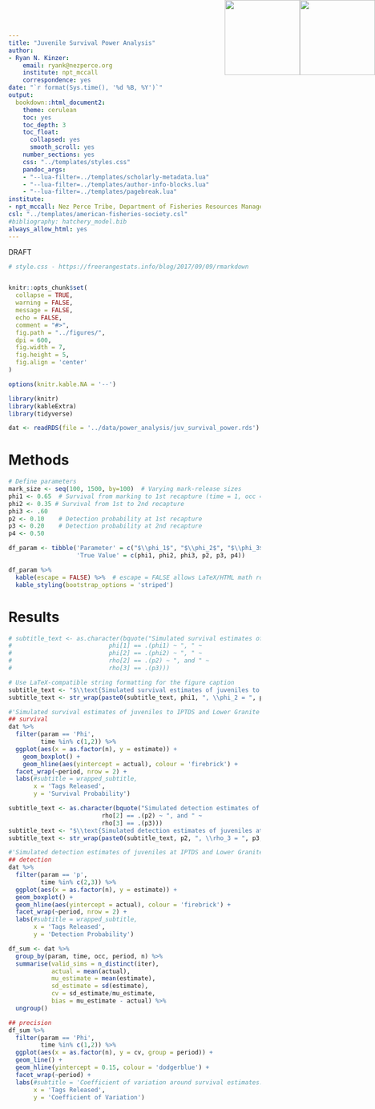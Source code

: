 ```yaml
---
title: "Juvenile Survival Power Analysis"
author:
- Ryan N. Kinzer:
    email: ryank@nezperce.org
    institute: npt_mccall
    correspondence: yes
date: "`r format(Sys.time(), '%d %B, %Y')`"
output:
  bookdown::html_document2:
    theme: cerulean
    toc: yes
    toc_depth: 3
    toc_float:
      collapsed: yes
      smooth_scroll: yes
    number_sections: yes
    css: "../templates/styles.css"
    pandoc_args:
    - "--lua-filter=../templates/scholarly-metadata.lua"
    - "--lua-filter=../templates/author-info-blocks.lua"
    - "--lua-filter=../templates/pagebreak.lua"
institute:
- npt_mccall: Nez Perce Tribe, Department of Fisheries Resources Management, 14054 Burr Dr., McCall, Idaho, 83638, USA
csl: "../templates/american-fisheries-society.csl"
#bibliography: hatchery_model.bib
always_allow_html: yes
---
```


<!-- the following inserts the NPT logo into header and sets a watermark -->
```{=html}
<!-- <script> -->
<!--    $(document).ready(function() { -->
<!--      $head = $('#header'); -->
<!--      $head.prepend('<img src=\"NPT.png\" style=\"float: right;width: 150px;\"/>') -->
<!--      $head.prepend('<img src=\"DFRM.png\" style=\"float: right;width: 150px;\"/>') -->
<!--    }); -->
<!-- </script> -->

<!-- <style> -->
<!-- p.caption { -->
<!--   font-size: 100%; -->
<!-- } -->
<!-- </style> -->


<img src="NPT.png" style="position:absolute;top:0px;right:150px;width: 150px;" />
<img src="DFRM.png" style="position:absolute;top:0px;right:0px;width: 150px;" />
<div class="watermark">DRAFT</div>
```


```r
# style.css - https://freerangestats.info/blog/2017/09/09/rmarkdown


knitr::opts_chunk$set(
  collapse = TRUE,
  warning = FALSE,
  message = FALSE,
  echo = FALSE,
  comment = "#>",
  fig.path = "../figures/",
  dpi = 600,
  fig.width = 7,
  fig.height = 5,
  fig.align = 'center'
)

options(knitr.kable.NA = '--')
```

```r
library(knitr)
library(kableExtra)
library(tidyverse)
```

```r
dat <- readRDS(file = '../data/power_analysis/juv_survival_power.rds')
```


# Methods

```r
# Define parameters
mark_size <- seq(100, 1500, by=100)  # Varying mark-release sizes
phi1 <- 0.65  # Survival from marking to 1st recapture (time = 1, occ = 1)
phi2 <- 0.35 # Survival from 1st to 2nd recapture
phi3 <- .60
p2 <- 0.10    # Detection probability at 1st recapture
p3 <- 0.20    # Detection probability at 2nd recapture
p4 <- 0.50
```

```r
df_param <- tibble('Parameter' = c("$\\phi_1$", "$\\phi_2$", "$\\phi_3$", "$p_2$", "$p_3$", "$p_4$"),
                   'True Value' = c(phi1, phi2, phi3, p2, p3, p4))

df_param %>%
  kable(escape = FALSE) %>%  # escape = FALSE allows LaTeX/HTML math rendering
  kable_styling(bootstrap_options = 'striped')

```

# Results

```r
# subtitle_text <- as.character(bquote("Simulated survival estimates of juveniles to IPTDS and Lower Granite Dam; " ~ 
#                           phi[1] == .(phi1) ~ ", " ~ 
#                           phi[2] == .(phi2) ~ ", " ~ 
#                           rho[2] == .(p2) ~ ", and " ~ 
#                           rho[3] == .(p3)))

# Use LaTeX-compatible string formatting for the figure caption
subtitle_text <- "$\\text{Simulated survival estimates of juveniles to IPTDS and Lower Granite Dam;} \\, \\phi_1 = "
subtitle_text <- str_wrap(paste0(subtitle_text, phi1, ", \\phi_2 = ", phi2, ", \\rho_2 = ", p2, ", \\text{ and } \\rho_3 = ", p3, "$"),60)

```


```r
#'Simulated survival estimates of juveniles to IPTDS and Lower Granite Dam.'}
## survival
dat %>%
  filter(param == 'Phi',
         time %in% c(1,2)) %>%
  ggplot(aes(x = as.factor(n), y = estimate)) +
    geom_boxplot() +
    geom_hline(aes(yintercept = actual), colour = 'firebrick') +
  facet_wrap(~period, nrow = 2) + 
  labs(#subtitle = wrapped_subtitle,
       x = 'Tags Released',
       y = 'Survival Probability')
```

```r
subtitle_text <- as.character(bquote("Simulated detection estimates of juveniles at IPTDS and Lower Granite Dam; " ~ 
                          rho[2] == .(p2) ~ ", and " ~ 
                          rho[3] == .(p3)))
subtitle_text <- "$\\text{Simulated detection estimates of juveniles at IPTDS and Lower Granite Dam;} \\, \\rho_2 = "
subtitle_text <- str_wrap(paste0(subtitle_text, p2, ", \\rho_3 = ", p3, "$"),60)
```


```r
#'Simulated detection estimates of juveniles at IPTDS and Lower Granite Dam.'}
## detection
dat %>%
  filter(param == 'p',
         time %in% c(2,3)) %>%
  ggplot(aes(x = as.factor(n), y = estimate)) +
  geom_boxplot() +
  geom_hline(aes(yintercept = actual), colour = 'firebrick') +
  facet_wrap(~period, nrow = 2) + 
  labs(#subtitle = wrapped_subtitle,
       x = 'Tags Released',
       y = 'Detection Probability')

df_sum <- dat %>%
  group_by(param, time, occ, period, n) %>%
  summarise(valid_sims = n_distinct(iter),
            actual = mean(actual),
            mu_estimate = mean(estimate),
            sd_estimate = sd(estimate),
            cv = sd_estimate/mu_estimate,
            bias = mu_estimate - actual) %>%
  ungroup()
```


```r
## precision
df_sum %>%
  filter(param == 'Phi',
         time %in% c(1,2)) %>%
  ggplot(aes(x = as.factor(n), y = cv, group = period)) +
  geom_line() +
  geom_hline(yintercept = 0.15, colour = 'dodgerblue') +
  facet_wrap(~period) + 
  labs(#subtitle = 'Coefficient of variation around survival estimates.',
       x = 'Tags Released',
       y = 'Coefficient of Variation')
```




